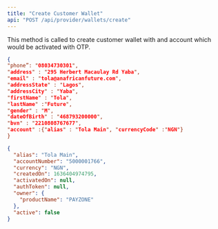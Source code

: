 ```yaml
---
title: "Create Customer Wallet"
api: "POST /api/provider/wallets/create"
---
```


This method is called to create customer wallet with and account which would be
activated with OTP.

<RequestExample>

```json Request
{
"phone”: "08034730301",
"address" : "295 Herbert Macaulay Rd Yaba",
"email" : "tola@anafricanfuture.com",
"addressState" : "Lagos",
"addressCity" : "Yaba",
"firstName" : "Tola",
"lastName" :"Future",
"gender" : "M",
"dateOfBirth" : "468793200000",
"bvn" : "2210808767677",
"account" :{"alias" : "Tola Main", "currencyCode" :"NGN"}
}
```

</RequestExample>

<ResponseExample>

```json Response
{
  "alias": "Tola Main",
  "accountNumber": "5000001766",
  "currency": "NGN",
  "createdOn": 1636404974795,
  "activatedOn": null,
  "authToken": null,
  "owner": {
    "productName": "PAYZONE"
  },
  "active": false
}
```

</ResponseExample>
